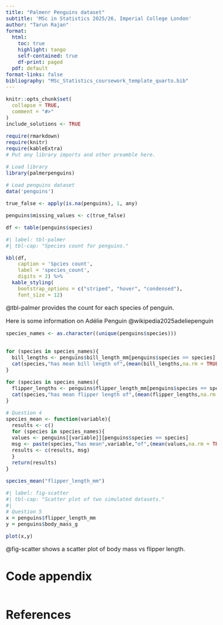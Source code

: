 ```yaml
---
title: "Palmenr Penguins dataset"
subtitle: 'MSc in Statistics 2025/26, Imperial College London'
author: "Tarun Rajan"
format:
  html:
    toc: true
    highlight: tango
    self-contained: true
    df-print: paged
  pdf: default
format-links: false
bibliography: "MSc_Statistics_coursework_template_quarto.bib" 
---
```


<style type="text/css">
h1{
  font-size: 24pt;
}
h2{
  font-size: 18pt;
}
body{
  font-size: 12pt;
}
</style>

```r
knitr::opts_chunk$set(
  collapse = TRUE,
  comment = "#>"
)
include_solutions <- TRUE
```
```r
require(rmarkdown)
require(knitr)
require(kableExtra)
# Put any library imports and other preamble here.
```



```r
# Load library
library(palmerpenguins)

# Load penguins dataset
data('penguins')
```


```r
true_false <- apply(is.na(penguins), 1, any)

penguins$missing_values <- c(true_false)

df <- table(penguins$species)

```

```r
#| label: tbl-palmer
#| tbl-cap: "Species count for penguins."

kbl(df,
    caption = 'Spcies count', 
    label = 'species_count',
    digits = 2) %>%
  kable_styling(
    bootstrap_options = c("striped", "hover", "condensed"),
    font_size = 12)

```
@tbl-palmer provides the count for each species of penguin.

Here is some information on Adélie Penguin @wikipedia2025adeliepenguin

```r

species_names <- as.character((unique(penguins$species)))


for (species in species_names){
  bill_lengths <- penguins$bill_length_mm[penguins$species == species]
  cat(species,"has mean bill length of",(mean(bill_lengths,na.rm = TRUE)),"\n")
}

for (species in species_names){
  flipper_lengths <- penguins$flipper_length_mm[penguins$species == species]
  cat(species,"has mean flipper length of",(mean(flipper_lengths,na.rm = TRUE)),"\n")
}

# Question 4
species_mean <- function(variable){
  results <- c()
  for (species in species_names){
  values <- penguins[[variable]][penguins$species == species]
  msg <- paste(species,"has mean",variable,"of",(mean(values,na.rm = TRUE)))
  results <- c(results, msg)
  }
  return(results)
}

species_mean("flipper_length_mm")
```

```r
#| label: fig-scatter
#| tbl-cap: "Scatter plot of two simulated datasets."
#| 
# Question 5
x = penguins$flipper_length_mm
y = penguins$body_mass_g

plot(x,y)
```
@fig-scatter shows a scatter plot of body mass vs flipper length.


# Code appendix

```r
```

# References


::: {#refs}
:::

